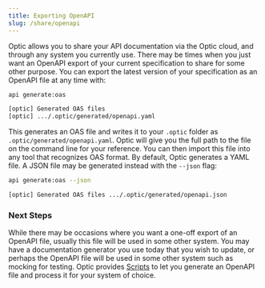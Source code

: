 ```yaml
---
title: Exporting OpenAPI
slug: /share/openapi
---
```


Optic allows you to share your API documentation via the Optic cloud, and through any system you currently use. There may be times when you just want an OpenAPI export of your current specification to share for some other purpose. You can export the latest version of your specification as an OpenAPI file at any time with:

```sh
api generate:oas
```

```sh title='Output'
[optic] Generated OAS files
[optic] .../.optic/generated/openapi.yaml
```

This generates an OAS file and writes it to your `.optic` folder as `.optic/generated/openapi.yaml`. Optic will give you the full path to the file on the command line for your reference. You can then import this file into any tool that recognizes OAS format. By default, Optic generates a YAML file. A JSON file may be generated instead with the `--json` flag:

```sh
api generate:oas --json
```

```sh title='Output'
[optic] Generated OAS files .../.optic/generated/openapi.json
```

### Next Steps

While there may be occasions where you want a one-off export of an OpenAPI file, usually this file will be used in some other system. You may have a documentation generator you use today that you wish to update, or perhaps the OpenAPI file will be used in some other system such as mocking for testing. Optic provides [Scripts](/share/scripts) to let you generate an OpenAPI file and process it for your system of choice.